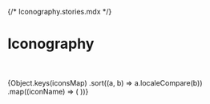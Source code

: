 {/* Iconography.stories.mdx */}



<Meta title="Icons/Icon/Iconography" />

# Iconography

<br />
<br />

<IconGallery>
  {Object.keys(iconsMap)
    .sort((a, b) => a.localeCompare(b))
    .map((iconName) => (
      <IconItem key={iconName} name={iconName}>
        <Icon size="sm" name={iconName} />
      </IconItem>
    ))}
</IconGallery>
